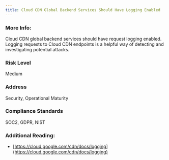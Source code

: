 ```yaml
---
title: Cloud CDN Global Backend Services Should Have Logging Enabled
---
```


### More Info:

Cloud CDN global backend services should have request logging enabled. Logging requests to Cloud CDN endpoints is a helpful way of detecting and investigating potential attacks.

### Risk Level

Medium

### Address

Security, Operational Maturity

### Compliance Standards

SOC2, GDPR, NIST

### Additional Reading:

- [https://cloud.google.com/cdn/docs/logging](https://cloud.google.com/cdn/docs/logging)
